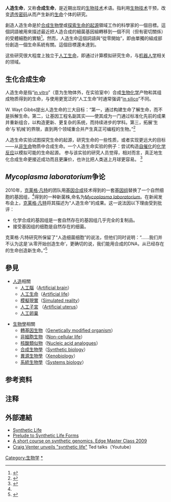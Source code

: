 {{Link style|time=2015-12-13T11:47:13+00:00}}
{{expand|time=2011-06-10T02:09:25+00:00}}
{{Otheruses
|subject=通过[[化学|化学]]和[[生物工程|生物工程]]方式合成生命
|other=通过人工模拟生命系统，来研究[[生命|生命]]的领域
|人工生命
}}
'''人造生命'''，又称'''合成生命'''，是近期出现的[[生物技术|生物技术]]术语。指利用[[生物技术|生物技术]]干预，改变[[遗传密码|遗传密码]]从而产生新的[[生命|生命]]个体的研究。

創造人造生命是於[[合成生物學|合成生物學]]或[[無生源論|探索生命的起源]]領域工作的科學家的一個目標。這個詞語被用來描述最近把人造合成的細菌基因組轉移到一個不同（但有密切關係）的受體細胞的實驗<ref name="#1">{{cite journal |author=Gibson DG, Glass JI, Lartigue C, ''et al.'' |title=Creation of a Bacterial Cell Controlled by a Chemically Synthesized Genome |journal=Science |volume= 329|issue= 5987|pages= 52–6|pmid=20488990 |doi=10.1126/science.1190719 |bibcode=2010Sci...329...52G|date=May 2010}}</ref>。然而，人造生命這個詞語與“從零開始”，即由單獨的組成部份創造一個生命系統有關。這個目標還未達到。

这些研究很大程度上独立于[[人工生命|人工生命]]，即通过计算模拟研究生命，与[[机器人学|机器人学]]相关的领域。

== 生化合成生命 ==
人造生命是指“[[in_vitro|in vitro]]”（意为生物体外，在实验室中）合成[[生物化学|生物化学]]产物和其组成物质得到的生命，与使用更宽泛的“人工生命”时通常强调“[[in_silico|in silico]]”不同。

W. Wayt Gibbs提出人造生命的三大目标：“第一，通过构建生命了解生命，而不是拆解生命。第二，让基因工程名副其实——使其成为一门通过标准化先前的成果并重新组合，以构造更新、更复杂的系统，而持续进步的学科。第三，拓展‘生命’与‘机械’的界限，直到两个领域重合并产生真正可编程的生物。”<ref>{{Cite journal  | author = W. Wayte Gibbs  | title = Synthetic Life  | journal = Scientific American  | url = http://www.scientificamerican.com/article.cfm?id=synthetic-life  | date = May 2004  | access-date = 2011-07-27  | archive-date = 2012-10-13  | archive-url = https://web.archive.org/web/20121013161012/http://www.scientificamerican.com/article.cfm?id=synthetic-life  | dead-url = no  }}</ref>

人造生命实验试图探究生命的起源，研究生命的一些性质，或者实现更远大的目标——从[[:en:abiotic|非生命]]物质中合成生命。一个人造生命实验的例子：尝试构造[[自催化|自催化]]的[[化学反应|化学反应]]以模拟可能的生命起源。
参与该实验的研究人员觉得，相对而言，真正地生化合成生命更接近成功而且更廉价，也许比把人类送上月球更容易。
<ref>{{cite web|url=http://www.pbs.org/wgbh/nova/sciencenow/3214/01.html|title=NOVA: Artificial life|accessdate=2007-01-19|archive-date=2007-01-21|archive-url=https://web.archive.org/web/20070121003935/http://www.pbs.org/wgbh/nova/sciencenow/3214/01.html|dead-url=no}}</ref>

==''Mycoplasma laboratorium''争论==
2010年，[[克莱格·凡特|克莱格·凡特]]的团队用[[基因合成|基因合成]]技术得到的一套[[基因组|基因组]]替换了一个自然细胞的基因组，<ref name="#1"/>得到的一种新菌株,命名为''[[辛西娅|Mycoplasma laboratorium]]''。在新闻发布会上，[[克莱格·凡特|克莱格·凡特]]将其描述为“人造生命”的成果。这一说法因以下理由受到{{who|date=June 2011}}批评：
* 化学合成的基因组是一套自然存在的基因组几乎完全的复制品。
* 接受基因组的细胞是自然存在的细菌。
克莱格·凡特研究所保留了“人造细菌细胞”的说法，但他们同时说明：“……我们并不认为这是‘从零开始创造生命’，更确切的说，我们能用合成的DNA，从已经存在的生命创造新生命。”<ref>{{cite web |url=http://www.jcvi.org/cms/research/projects/first-self-replicating-synthetic-bacterial-cell/faq |title=FAQ |author=Craig Venter Institute |accessdate=2011-04-24 |deadurl=yes |archiveurl=https://web.archive.org/web/20101228180155/http://www.jcvi.org/cms/research/projects/first-self-replicating-synthetic-bacterial-cell/faq/ |archivedate=2010-12-28 }}</ref>
== 參見 ==
*[[人造|人造]]相關
**[[人工腦|人工腦]]（[[:en:Artificial_brain|Artificial brain]]）
**[[人工生命|人工生命]]（[[:en:Artificial_life|Artificial life]]）
**[[模擬現實|模擬現實]]（[[:en:Simulated_reality|Simulated reality]]）
**[[人工子宮|人工子宮]] （[[:en:Artificial_uterus|Artificial uterus]]）
**[[人工卵巢|人工卵巢]] 

* [[生物學|生物學]]相關
**[[轉基因生物|轉基因生物]]（[[:en:Genetically_modified_organism|Genetically modified organism]]）
**[[非細胞生物|非細胞生物]]（[[:en:Non-cellular_life|Non-cellular life]]）
**[[核酸類似物|核酸類似物]]（[[:en:Nucleic_acid_analogues|Nucleic acid analogues]]）
**[[合成生物學|合成生物學]]（[[:en:Synthetic_biology|Synthetic biology]]）
**[[異源生物學|異源生物學]]（[[:en:Xenobiology|Xenobiology]]）
**[[系統生物學|系統生物學]]（[[:en:Systems_biology|Systems biology]]）

==参考资料==
{{Reflist|}}

==注释==
== 外部連結 ==
*[https://web.archive.org/web/20110517082504/http://www.che.caltech.edu/groups/fha/SyntheticLife.html Synthetic Life]
*[http://patentvector.com/?p=21.html Prelude to Synthetic Life Forms] {{Wayback|url=http://patentvector.com/?p=21.html |date=20190629142710 }}
*[http://www.edge.org/3rd_culture/church_venter09/church_venter09_index.html A short course on synthetic genomics. Edge Master Class 2009] {{Wayback|url=http://www.edge.org/3rd_culture/church_venter09/church_venter09_index.html |date=20201124041854 }}
*[http://www.youtube.com/watch?v=QHIocNOHd7A Craig Venter unveils "synthetic life"] {{Wayback|url=http://www.youtube.com/watch?v=QHIocNOHd7A |date=20201121160258 }} Ted talks（Youtube）

[[Category:生物学|Category:生物学]]
[[Category:人工生命|*]]